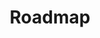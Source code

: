 ---
title: Roadmap
description: Take a peek at the next things rolling out. Should be updated regularly 
slug: /pwa/roadmap
section: Introduction
position: 4
---